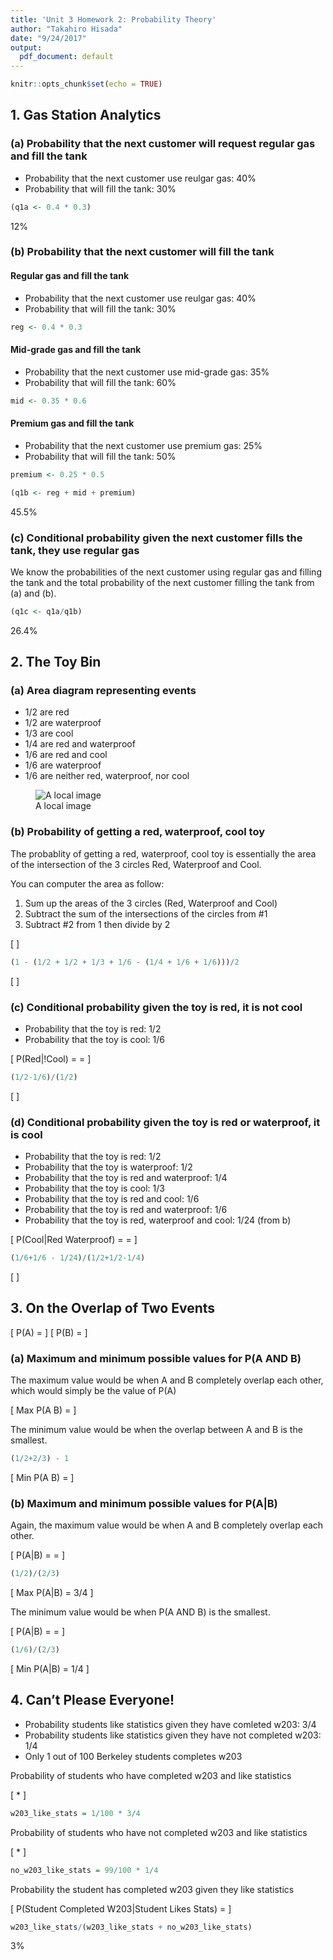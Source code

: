 ```yaml
---
title: 'Unit 3 Homework 2: Probability Theory'
author: "Takahiro Hisada"
date: "9/24/2017"
output:
  pdf_document: default
---
```


```r
knitr::opts_chunk$set(echo = TRUE)
```

## 1. Gas Station Analytics

### (a) Probability that the next customer will request regular gas and fill the tank

* Probability that the next customer use reulgar gas: 40%
* Probability that will fill the tank: 30%

```r
(q1a <- 0.4 * 0.3)
```

12%

### (b) Probability that the next customer will fill the tank

#### Regular gas and fill the tank

* Probability that the next customer use reulgar gas: 40%
* Probability that will fill the tank: 30%

```r
reg <- 0.4 * 0.3
```

#### Mid-grade gas and fill the tank

* Probability that the next customer use mid-grade gas: 35%
* Probability that will fill the tank: 60%

```r
mid <- 0.35 * 0.6
```

#### Premium gas and fill the tank

* Probability that the next customer use premium gas: 25%
* Probability that will fill the tank: 50%

```r
premium <- 0.25 * 0.5
```

```r
(q1b <- reg + mid + premium)
```

45.5%

### (c) Conditional probability given the next customer fills the tank, they use regular gas

We know the probabilities of the next customer using regular gas and filling the tank and the total probability of the next customer filling the tank from (a) and (b).

```r
(q1c <- q1a/q1b)
```

26.4%

## 2. The Toy Bin

### (a) Area diagram representing events

* 1/2 are red
* 1/2 are waterproof
* 1/3 are cool
* 1/4 are red and waterproof
* 1/6 are red and cool
* 1/6 are waterproof
* 1/6 are neither red, waterproof, nor cool

![A local image](w203_hw3_q2_a.png)

### (b) Probability of getting a red, waterproof, cool toy

The probablity of getting a red, waterproof, cool toy is essentially the area of the intersection of the 3 circles Red, Waterproof and Cool. 

You can computer the area as follow:

1. Sum up the areas of the 3 circles (Red, Waterproof and Cool)
2. Subtract the sum of the intersections of the circles from #1
3. Subtract #2 from 1 then divide by 2

\[ \frac{1 - (\frac{1}{2} + \frac{1}{2} + \frac{1}{3} + \frac{1}{6} - (\frac{1}{4} + \frac{1}{6} + \frac{1}{6})))}{2} \]

```r
(1 - (1/2 + 1/2 + 1/3 + 1/6 - (1/4 + 1/6 + 1/6)))/2
```

\[ \frac{1}{24} \]

### (c) Conditional probability given the toy is red, it is not cool

* Probability that the toy is red: 1/2
* Probability that the toy is cool: 1/6

\[ P(Red|!Cool) = \frac{P(Red\cap!Cool)}{P(Red)} = \frac{\frac{1}{2} - \frac{1}{6}}{\frac{1}{2}} \]

```r
(1/2-1/6)/(1/2)
```

\[ \frac{2}{3} \]

### (d) Conditional probability given the toy is red or waterproof, it is cool

* Probability that the toy is red: 1/2
* Probability that the toy is waterproof: 1/2
* Probability that the toy is red and waterproof: 1/4
* Probability that the toy is cool: 1/3
* Probability that the toy is red and cool: 1/6
* Probability that the toy is red and waterproof: 1/6
* Probability that the toy is red, waterproof and cool: 1/24 (from b)

\[ P(Cool|Red \cup Waterproof) = \frac{P(Cool)}{P(Red \cup Waterproof)} = \frac{\frac{1}{6} + \frac{1}{6} - \frac{1}{24}}{\frac{1}{2}+\frac{1}{2}-\frac{1}{4}} \]

```r
(1/6+1/6 - 1/24)/(1/2+1/2-1/4)
```

\[ \frac{7}{18} \]

## 3. On the Overlap of Two Events

\[ P(A) = \frac{1}{2} \]
\[ P(B) = \frac{2}{3} \]

### (a) Maximum and minimum possible values for P(A AND B)

The maximum value would be when A and B completely overlap each other, which would simply be the value of P(A)

\[ Max P(A \cap B) = \frac{1}{2} \]

The minimum value would be when the overlap between A and B is the smallest.

```r
(1/2+2/3) - 1
```

\[ Min P(A \cap B) = \frac{1}{6} \]


### (b) Maximum and minimum possible values for P(A|B)

Again, the maximum value would be when A and B completely overlap each other.

\[ P(A|B) = \frac{P(A \cap B)}{P(B)} = \frac{\frac{1}{2}}{\frac{2}{3}} \]

```r
(1/2)/(2/3)
```

\[ Max P(A|B) = 3/4 \]

The minimum value would be when P(A AND B) is the smallest.

\[ P(A|B) = \frac{P(A \cap B)}{P(B)} = \frac{\frac{1}{6}}{\frac{2}{3}} \]

```r
(1/6)/(2/3)
```

\[ Min P(A|B) = 1/4 \]

## 4. Can't Please Everyone!

* Probability students like statistics given they have comleted w203: 3/4
* Probability students like statistics given they have not completed w203: 1/4
* Only 1 out of 100 Berkeley students completes w203

Probability of students who have completed w203 and like statistics

\[ \frac{1}{100} * \frac{3}{4} \]

```r
w203_like_stats = 1/100 * 3/4
```

Probability of students who have not completed w203 and like statistics

\[ \frac{99}{100} * \frac{1}{4} \]

```r
no_w203_like_stats = 99/100 * 1/4
```

Probability the student has completed w203 given they like statistics

\[ P(Student Completed W203|Student Likes Stats) = \frac{\frac{1}{100} * \frac{3}{4}}{\frac{1}{100} * \frac{3}{4} + \frac{99}{100} * \frac{1}{4}} \]

```r
w203_like_stats/(w203_like_stats + no_w203_like_stats)
```

3%
